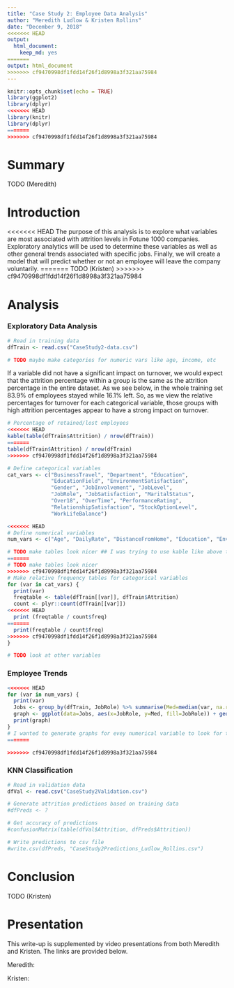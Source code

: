 ```yaml
---
title: "Case Study 2: Employee Data Analysis"
author: "Meredith Ludlow & Kristen Rollins"
date: "December 9, 2018"
<<<<<<< HEAD
output:
  html_document:
    keep_md: yes
=======
output: html_document
>>>>>>> cf9470998df1fdd14f26f1d8998a3f321aa75984
---
```


```r
knitr::opts_chunk$set(echo = TRUE)
library(ggplot2)
library(dplyr)
<<<<<<< HEAD
library(knitr)
library(dplyr)
=======
>>>>>>> cf9470998df1fdd14f26f1d8998a3f321aa75984
```

# Summary

TODO (Meredith)

# Introduction

<<<<<<< HEAD
The purpose of this analysis is to explore what variables are most associated with attrition levels in Fotune 1000 companies. Exploratory analytics will be used to determine these variables as well as other general trends associated with specific jobs. Finally, we will create a model that will predict whether or not an employee will leave the company voluntarily.
=======
TODO (Kristen)
>>>>>>> cf9470998df1fdd14f26f1d8998a3f321aa75984

# Analysis

### Exploratory Data Analysis

```r
# Read in training data
dfTrain <- read.csv("CaseStudy2-data.csv")

# TODO maybe make categories for numeric vars like age, income, etc
```

If a variable did not have a significant impact on turnover, we would expect that the attrition percentage within a group is the same as the attrition percentage in the entire dataset. As we see below, in the whole training set 83.9% of employees stayed while 16.1% left. So, as we view the relative percentages for turnover for each categorical variable, those groups with high attrition percentages appear to have a strong impact on turnover. 

```r
# Percentage of retained/lost employees
<<<<<<< HEAD
kable(table(dfTrain$Attrition) / nrow(dfTrain))
=======
table(dfTrain$Attrition) / nrow(dfTrain)
>>>>>>> cf9470998df1fdd14f26f1d8998a3f321aa75984

# Define categorical variables
cat_vars <- c("BusinessTravel", "Department", "Education", 
              "EducationField", "EnvironmentSatisfaction",
              "Gender", "JobInvolvement", "JobLevel",
              "JobRole", "JobSatisfaction", "MaritalStatus",
              "Over18", "OverTime", "PerformanceRating", 
              "RelationshipSatisfaction", "StockOptionLevel", 
              "WorkLifeBalance")

<<<<<<< HEAD
# Define numerical variables
num_vars <- c("Age", "DailyRate", "DistanceFromHome", "Education", "EnvironmentSatisfaction", "HourlyRate", "JobInvolvement", "JobLevel", "JobSatisfaction", "MonthlyIncome", "MonthlyRate", "NumCompaniesWorked", "PercentSalaryHike", "PerformanceRating", "RelationshipSatisfaction", "StandardHours", "StockOptionLevel", "TotalWorkingYears", "TrainingTimesLastYear", "WorkLifeBalance", "YearsAtCompany", "YearsInCurrentRole", "YearsSinceLastPromotion", "YearsWithCurrManager", "Rand")

# TODO make tables look nicer ## I was trying to use kable like above to make these look nice but it wasn't working. When I put it on the table function it errors out when you divide it by cout$freq
=======
# TODO make tables look nicer
>>>>>>> cf9470998df1fdd14f26f1d8998a3f321aa75984
# Make relative frequency tables for categorical variables
for (var in cat_vars) {
  print(var)
  freqtable <- table(dfTrain[[var]], dfTrain$Attrition)
  count <- plyr::count(dfTrain[[var]])
<<<<<<< HEAD
  print (freqtable / count$freq)
=======
  print(freqtable / count$freq)
>>>>>>> cf9470998df1fdd14f26f1d8998a3f321aa75984
}
```

```r
# TODO look at other variables

```

### Employee Trends

```r
<<<<<<< HEAD
for (var in num_vars) {
  print(var)
  Jobs <- group_by(dfTrain, JobRole) %>% summarise(Med=median(var, na.rm=TRUE))
  graph <- ggplot(data=Jobs, aes(x=JobRole, y=Med, fill=JobRole)) + geom_bar(stat='identity', colour = 'black') + coord_flip() + theme(legend.position="none") + theme(plot.title = element_text(hjust = 0.5))
  print(graph)
}
# I wanted to generate graphs for evey numerical variable to look for trends and such. When I take this code out of the for loop and replace the var with the actual variable name it works fine. In the for loop all the graphs are messed up. Can you see anything wrong? I figure once we get a look at all of them we can specify whch ones to actually show.
=======

>>>>>>> cf9470998df1fdd14f26f1d8998a3f321aa75984
```

### KNN Classification

```r
# Read in validation data
dfVal <- read.csv("CaseStudy2Validation.csv")

# Generate attrition predictions based on training data
#dfPreds <- ?

# Get accuracy of predictions
#confusionMatrix(table(dfVal$Attrition, dfPreds$Attrition))

# Write predictions to csv file
#write.csv(dfPreds, "CaseStudy2Predictions_Ludlow_Rollins.csv")
```

# Conclusion

TODO (Kristen)

# Presentation

This write-up is supplemented by video presentations from both Meredith and Kristen. The links are provided below.

Meredith: 

Kristen: 
